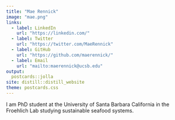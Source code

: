 ```yaml
---
title: "Mae Rennick"
image: "mae.png"
links:
  - label: LinkedIn
    url: "https://linkedin.com/"
  - label: Twitter
    url: "https://twitter.com/MaeRennick"
  - label: GitHub
    url: "https://github.com/maerennick/"
  - label: Email
    url: "mailto:maerennick@ucsb.edu"
output:
  postcards::jolla
site: distill::distill_website
theme: postcards.css
---
```

 
I am PhD student at the University of Santa Barbara California in the Froehlich Lab studying sustainable seafood systems.
